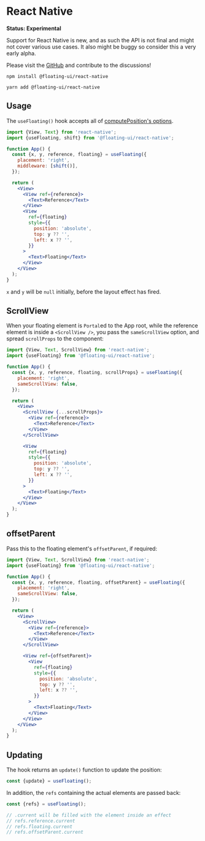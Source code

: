 
# React Native

**Status: Experimental**

Support for React Native is new, and as such the API is not final
and might not cover various use cases. It also might be buggy so
consider this a very early alpha.

Please visit the
[GitHub](https://github.com/atomiks/floating-ui/) and contribute
to the discussions!

```shell
npm install @floating-ui/react-native
```

```shell
yarn add @floating-ui/react-native
```

## Usage

The `useFloating()` hook accepts all of
[computePosition's options](/docs/computePosition#options).

```jsx
import {View, Text} from 'react-native';
import {useFloating, shift} from '@floating-ui/react-native';

function App() {
  const {x, y, reference, floating} = useFloating({
    placement: 'right',
    middleware: [shift()],
  });

  return (
    <View>
      <View ref={reference}>
        <Text>Reference</Text>
      </View>
      <View
        ref={floating}
        style={{
          position: 'absolute',
          top: y ?? '',
          left: x ?? '',
        }}
      >
        <Text>Floating</Text>
      </View>
    </View>
  );
}
```

`x` and `y` will be `null` initially, before the layout effect
has fired.

## ScrollView

When your floating element is `Portal`ed to the App root, while
the reference element is inside a `<ScrollView />`, you pass the
`sameScrollView` option, and spread `scrollProps` to the
component:

```jsx {5,7,12}
import {View, Text, ScrollView} from 'react-native';
import {useFloating} from '@floating-ui/react-native';

function App() {
  const {x, y, reference, floating, scrollProps} = useFloating({
    placement: 'right',
    sameScrollView: false,
  });

  return (
    <View>
      <ScrollView {...scrollProps}>
        <View ref={reference}>
          <Text>Reference</Text>
        </View>
      </ScrollView>

      <View
        ref={floating}
        style={{
          position: 'absolute',
          top: y ?? '',
          left: x ?? '',
        }}
      >
        <Text>Floating</Text>
      </View>
    </View>
  );
}
```

## offsetParent

Pass this to the floating element's `offsetParent`, if required:

```jsx {5,18}
import {View, Text, ScrollView} from 'react-native';
import {useFloating} from '@floating-ui/react-native';

function App() {
  const {x, y, reference, floating, offsetParent} = useFloating({
    placement: 'right',
    sameScrollView: false,
  });

  return (
    <View>
      <ScrollView>
        <View ref={reference}>
          <Text>Reference</Text>
        </View>
      </ScrollView>

      <View ref={offsetParent}>
        <View
          ref={floating}
          style={{
            position: 'absolute',
            top: y ?? '',
            left: x ?? '',
          }}
        >
          <Text>Floating</Text>
        </View>
      </View>
    </View>
  );
}
```

## Updating

The hook returns an `update()` function to update the position:

```js
const {update} = useFloating();
```

In addition, the `refs` containing the actual elements are passed
back:

```js
const {refs} = useFloating();

// .current will be filled with the element inside an effect
// refs.reference.current
// refs.floating.current
// refs.offsetParent.current
```
